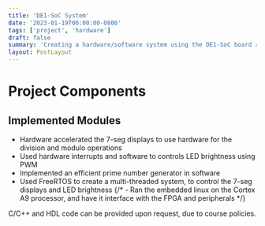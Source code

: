 ```yaml
---
title: 'DE1-SoC System'
date: '2023-01-19T00:00:00-0800'
tags: ['project', 'hardware']
draft: false
summary: 'Creating a hardware/software system using the DE1-SoC board as the main platform.'
layout: PostLayout
---
```


# Project Components

## Implemented Modules

- Hardware accelerated the 7-seg displays to use hardware for the division and modulo operations
- Used hardware interrupts and software to controls LED brightness using PWM
- Implemented an efficient prime number generator in software
- Used FreeRTOS to create a multi-threaded system, to control the 7-seg displays and LED brightness
  {/* - Ran the embedded linux on the Cortex A9 processor, and have it interface with the FPGA and peripherals */}

C/C++ and HDL code can be provided upon request, due to course policies.
